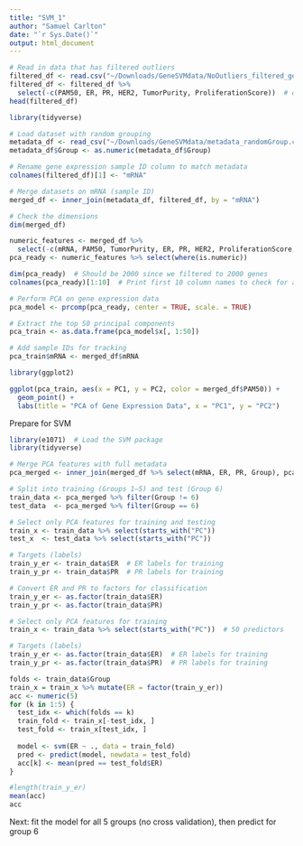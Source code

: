 ```yaml
---
title: "SVM_1"
author: "Samuel Carlton"
date: "`r Sys.Date()`"
output: html_document
---
```


```r
# Read in data that has filtered outliers
filtered_df <- read.csv("~/Downloads/GeneSVMdata/NoOutliers_filtered_gene_expression.csv")
filtered_df <- filtered_df %>%
  select(-c(PAM50, ER, PR, HER2, TumorPurity, ProliferationScore))  # drop non-gene metadata
head(filtered_df)
```

```r
library(tidyverse)

# Load dataset with random grouping
metadata_df <- read_csv("~/Downloads/GeneSVMdata/metadata_randomGroup.csv", col_types = cols())
metadata_df$Group <- as.numeric(metadata_df$Group)

# Rename gene expression sample ID column to match metadata
colnames(filtered_df)[1] <- "mRNA"

# Merge datasets on mRNA (sample ID)
merged_df <- inner_join(metadata_df, filtered_df, by = "mRNA")

# Check the dimensions
dim(merged_df)
```

```r
numeric_features <- merged_df %>%
  select(-c(mRNA, PAM50, TumorPurity, ER, PR, HER2, ProliferationScore, Group))
pca_ready <- numeric_features %>% select(where(is.numeric))
```

```r
dim(pca_ready)  # Should be 2000 since we filtered to 2000 genes
colnames(pca_ready)[1:10]  # Print first 10 column names to check for any metadata
```

```r
# Perform PCA on gene expression data
pca_model <- prcomp(pca_ready, center = TRUE, scale. = TRUE)
```

```r
# Extract the top 50 principal components
pca_train <- as.data.frame(pca_model$x[, 1:50])

# Add sample IDs for tracking
pca_train$mRNA <- merged_df$mRNA
```

```r
library(ggplot2)

ggplot(pca_train, aes(x = PC1, y = PC2, color = merged_df$PAM50)) +
  geom_point() +
  labs(title = "PCA of Gene Expression Data", x = "PC1", y = "PC2")
```

Prepare for SVM

```r
library(e1071)  # Load the SVM package
library(tidyverse)

# Merge PCA features with full metadata
pca_merged <- inner_join(merged_df %>% select(mRNA, ER, PR, Group), pca_train, by = "mRNA")

# Split into training (Groups 1–5) and test (Group 6)
train_data <- pca_merged %>% filter(Group != 6)
test_data  <- pca_merged %>% filter(Group == 6)

# Select only PCA features for training and testing
train_x <- train_data %>% select(starts_with("PC"))
test_x  <- test_data %>% select(starts_with("PC"))

# Targets (labels)
train_y_er <- train_data$ER  # ER labels for training
train_y_pr <- train_data$PR  # PR labels for training
```

```r
# Convert ER and PR to factors for classification
train_y_er <- as.factor(train_data$ER)
train_y_pr <- as.factor(train_data$PR)
```

```r
# Select only PCA features for training
train_x <- train_data %>% select(starts_with("PC"))  # 50 predictors

# Targets (labels)
train_y_er <- as.factor(train_data$ER)  # ER labels for training
train_y_pr <- as.factor(train_data$PR)  # PR labels for training
```


```r
folds <- train_data$Group
train_x = train_x %>% mutate(ER = factor(train_y_er))
acc <- numeric(5)
for (k in 1:5) {
  test_idx <- which(folds == k)
  train_fold <- train_x[-test_idx, ]
  test_fold <- train_x[test_idx, ]
  
  model <- svm(ER ~ ., data = train_fold)
  pred <- predict(model, newdata = test_fold)
  acc[k] <- mean(pred == test_fold$ER)
}

#length(train_y_er)
mean(acc)
acc
```
Next: fit the model for all 5 groups (no cross validation), then predict for group 6